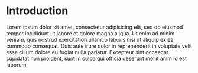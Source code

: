 # Introduction

Lorem ipsum dolor sit amet, consectetur adipisicing elit, sed do eiusmod tempor incididunt ut labore et dolore magna aliqua. 
Ut enim ad minim veniam, quis nostrud exercitation ullamco laboris nisi ut aliquip ex ea commodo consequat. 
Duis aute irure dolor in reprehenderit in voluptate velit esse cillum dolore eu fugiat nulla pariatur. 
Excepteur sint occaecat cupidatat non proident, sunt in culpa qui officia deserunt mollit anim id est laborum.

